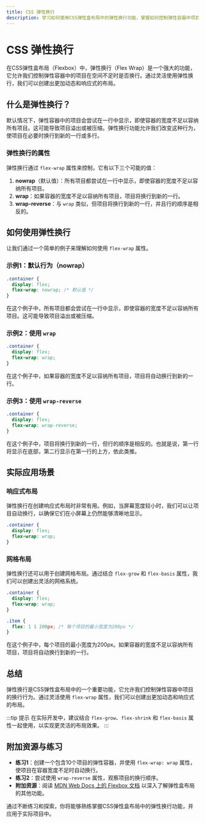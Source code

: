 ```yaml
---
title: CSS 弹性换行
description: 学习如何使用CSS弹性盒布局中的弹性换行功能，掌握如何控制弹性容器中项目的换行行为，并了解其实际应用场景。
---
```


# CSS 弹性换行

在CSS弹性盒布局（Flexbox）中，弹性换行（Flex Wrap）是一个强大的功能，它允许我们控制弹性容器中的项目在空间不足时是否换行。通过灵活使用弹性换行，我们可以创建出更加动态和响应式的布局。

## 什么是弹性换行？

默认情况下，弹性容器中的项目会尝试在一行中显示，即使容器的宽度不足以容纳所有项目。这可能导致项目溢出或被压缩。弹性换行功能允许我们改变这种行为，使项目在必要时换行到新的一行或多行。

### 弹性换行的属性

弹性换行通过 `flex-wrap` 属性来控制，它有以下三个可能的值：

1. **nowrap**（默认值）：所有项目都尝试在一行中显示，即使容器的宽度不足以容纳所有项目。
2. **wrap**：如果容器的宽度不足以容纳所有项目，项目将换行到新的一行。
3. **wrap-reverse**：与 `wrap` 类似，但项目将换行到新的一行，并且行的顺序是相反的。

## 如何使用弹性换行

让我们通过一个简单的例子来理解如何使用 `flex-wrap` 属性。

### 示例1：默认行为（nowrap）

```css
.container {
  display: flex;
  flex-wrap: nowrap; /* 默认值 */
}
```

在这个例子中，所有项目都会尝试在一行中显示，即使容器的宽度不足以容纳所有项目。这可能导致项目溢出或被压缩。

### 示例2：使用 `wrap`

```css
.container {
  display: flex;
  flex-wrap: wrap;
}
```

在这个例子中，如果容器的宽度不足以容纳所有项目，项目将自动换行到新的一行。

### 示例3：使用 `wrap-reverse`

```css
.container {
  display: flex;
  flex-wrap: wrap-reverse;
}
```

在这个例子中，项目将换行到新的一行，但行的顺序是相反的。也就是说，第一行将显示在底部，第二行显示在第一行的上方，依此类推。

## 实际应用场景

### 响应式布局

弹性换行在创建响应式布局时非常有用。例如，当屏幕宽度较小时，我们可以让项目自动换行，以确保它们在小屏幕上仍然能够清晰地显示。

```css
.container {
  display: flex;
  flex-wrap: wrap;
}
```

### 网格布局

弹性换行还可以用于创建网格布局。通过结合 `flex-grow` 和 `flex-basis` 属性，我们可以创建出灵活的网格系统。

```css
.container {
  display: flex;
  flex-wrap: wrap;
}

.item {
  flex: 1 1 200px; /* 每个项目的最小宽度为200px */
}
```

在这个例子中，每个项目的最小宽度为200px。如果容器的宽度不足以容纳所有项目，项目将自动换行到新的一行。

## 总结

弹性换行是CSS弹性盒布局中的一个重要功能，它允许我们控制弹性容器中项目的换行行为。通过灵活使用 `flex-wrap` 属性，我们可以创建出更加动态和响应式的布局。

:::tip 提示
在实际开发中，建议结合 `flex-grow`、`flex-shrink` 和 `flex-basis` 属性一起使用，以实现更灵活的布局效果。
:::

## 附加资源与练习

- **练习1**：创建一个包含10个项目的弹性容器，并使用 `flex-wrap: wrap` 属性，使项目在容器宽度不足时自动换行。
- **练习2**：尝试使用 `wrap-reverse` 属性，观察项目的换行顺序。
- **附加资源**：阅读 [MDN Web Docs 上的 Flexbox 文档](https://developer.mozilla.org/zh-CN/docs/Web/CSS/CSS_Flexible_Box_Layout) 以深入了解弹性盒布局的其他功能。

通过不断练习和探索，你将能够熟练掌握CSS弹性盒布局中的弹性换行功能，并应用于实际项目中。